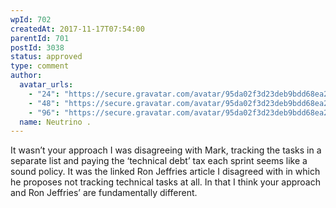```yaml
---
wpId: 702
createdAt: 2017-11-17T07:54:00
parentId: 701
postId: 3038
status: approved
type: comment
author:
  avatar_urls:
    - "24": "https://secure.gravatar.com/avatar/95da02f3d23deb9bdd68ea29ee099c46?s=24&d=mm&r=g"
    - "48": "https://secure.gravatar.com/avatar/95da02f3d23deb9bdd68ea29ee099c46?s=48&d=mm&r=g"
    - "96": "https://secure.gravatar.com/avatar/95da02f3d23deb9bdd68ea29ee099c46?s=96&d=mm&r=g"
  name: Neutrino .
---
```


It wasn’t your approach I was disagreeing with Mark, tracking the tasks in a separate list and paying the ‘technical debt’ tax each sprint seems like a sound policy. It was the linked Ron Jeffries article I disagreed with in which he proposes not tracking technical tasks at all. In that I think your approach and Ron Jeffries’ are fundamentally different.